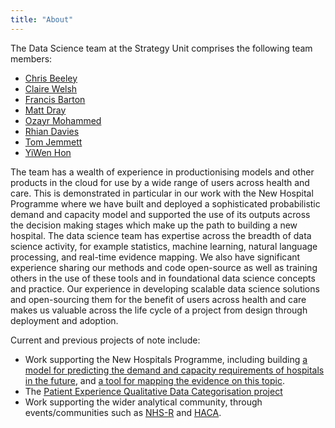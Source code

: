 ```yaml
---
title: "About"
---
```


The Data Science team at the Strategy Unit comprises the following team members:

- [Chris Beeley](https://github.com/ChrisBeeley)
- [Claire Welsh](https://github.com/DCEW)
- [Francis Barton](https://github.com/francisbarton)
- [Matt Dray](https://github.com/matt-dray)
- [Ozayr Mohammed](https://github.com/O-Mohammed)
- [Rhian Davies](https://github.com/statsRhian)
- [Tom Jemmett](https://github.com/tomjemmett)
- [YiWen Hon](https://github.com/yiwen-h)

The team has a wealth of experience in productionising models and other products in the cloud for use by a wide range of users across health and care. This is demonstrated in particular in our work with the New Hospital Programme where we have built and deployed a sophisticated probabilistic demand and capacity model and supported the use of its outputs across the decision making stages which make up the path to building a new hospital. The data science team has expertise across the breadth of data science activity, for example statistics, machine learning, natural language processing, and real-time evidence mapping. We also have significant experience sharing our methods and code open-source as well as training others in the use of these tools and in foundational data science concepts and practice. Our experience in developing scalable data science solutions and open-sourcing them for the benefit of users across health and care makes us valuable across the life cycle of a project from design through deployment and adoption.

Current and previous projects of note include:

- Work supporting the New Hospitals Programme, including building [a model for predicting the demand and capacity requirements of hospitals in the future](https://connect.strategyunitwm.nhs.uk/nhp/project_information/), and [a tool for mapping the evidence on this topic](https://github.com/The-Strategy-Unit/nhp_evidence_maps).
- The [Patient Experience Qualitative Data Categorisation project](https://the-strategy-unit.github.io/PatientExperience-QDC/) 
- Work supporting the wider analytical community, through events/communities such as [NHS-R](https://nhsrcommunity.com/) and [HACA](https://haca-conference.nhs.uk/).
